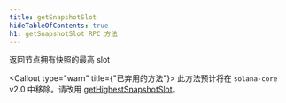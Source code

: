 ```yaml
---
title: getSnapshotSlot
hideTableOfContents: true
h1: getSnapshotSlot RPC 方法
---
```


返回节点拥有快照的最高 slot

<Callout type="warn" title={"已弃用的方法"}>
  此方法预计将在 `solana-core`
  v2.0 中移除。请改用
  [getHighestSnapshotSlot](/docs/rpc/http/gethighestsnapshotslot)。
</Callout>
